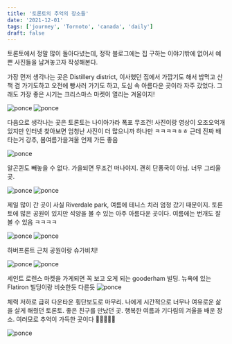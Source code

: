 ```yaml
---
title: '토론토의 추억의 장소들'
date: '2021-12-01'
tags: ['journey', 'Tornoto', 'canada', 'daily']
draft: false
---
```


토론토에서 정말 많이 돌아다녔는데, 정작 블로그에는 집 구하는 이야기밖에 없어서 예쁜 사진들을 남겨놓고자 작성해본다.

가장 먼저 생각나는 곳은 Distillery district, 이사했던 집에서 가깝기도 해서 밥먹고 산책 겸 가기도하고 오전에 빵사러 가기도 하고, 도심 속 아름다운 곳이라 자주 갔었다. 그래도 가장 좋은 시기는 크리스마스 마켓이 열리는 겨울이지!

![ponce](/static/images/journey/distillery.JPG)
![ponce](/static/images/journey/distillery2.jpeg)

다음으로 생각나는 곳은 토론토는 나이아가라 폭포 무조건! 사진이랑 영상이 오조오억개 있지만 인터넷 찾아보면 엄청난 사진이 더 많으니까 하나만 ㅋㅋㅋㅋㅎㅎ 근데 진짜 배 타는거 강추, 봄여름가을겨울 언제 가든 좋음

![ponce](/static/images/journey/niagara.jpeg)

알곤퀸도 빼놓을 수 없다. 가을되면 무조건 떠나야지. 괜히 단풍국이 아님. 너무 그리울 곳.

![ponce](/static/images/journey/algon.JPG)
![ponce](/static/images/journey/dorset.jpeg)

제일 많이 간 곳이 사실 Riverdale park, 여름에 테니스 치러 엄청 갔기 때문이지. 토론토에 많은 공원이 있지만 석양을 볼 수 있는 아주 아름다운 곳이다. 여름에는 번개도 잘 볼 수 있음 ㅋㅋㅋㅋ

![ponce](/static/images/journey/river.jpeg)
![ponce](/static/images/journey/river2.jpeg)

하버프론트 근처 공원이랑 슈가비치!

![ponce](/static/images/journey/park.jpeg)
![ponce](/static/images/journey/sugarbeach.JPG)

세인트 로렌스 마켓을 가게되면 꼭 보고 오게 되는 gooderham 빌딩. 뉴욕에 있는 Flatiron 빌딩이랑 비슷한듯 다른듯
![ponce](/static/images/journey/tri.JPG)

체력 저하로 급히 다운타운 횡단보도로 마무리. 나에게 시간적으로 너무나 여유로운 삶을 살게 해줬던 토론토. 좋은 친구를 만났던 곳. 행복한 여름과 기다림의 겨울을 배운 장소. 여러모로 추억이 가득한 곳이다 🥲🍁🙏😊🌇

![ponce](/static/images/journey/bay.JPG)
